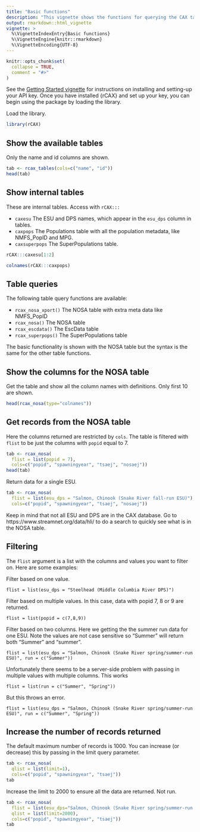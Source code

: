 ```yaml
---
title: "Basic functions"
description: "This vignette shows the functions for querying the CAX tables."
output: rmarkdown::html_vignette
vignette: >
  %\VignetteIndexEntry{Basic functions}
  %\VignetteEngine{knitr::rmarkdown}
  %\VignetteEncoding{UTF-8}
---
```


```r
knitr::opts_chunk$set(
  collapse = TRUE,
  comment = "#>"
)
```

See the [Getting Started vignette](articles/setup.html) for instructions on installing and setting-up your API key. Once you have installed {rCAX} and set up your key, you can begin using the package by loading the library.

Load the library.
```r
library(rCAX)
```

## Show the available tables

Only the name and id columns are shown.
```r
tab <- rcax_tables(cols=c("name", "id"))
head(tab)
```

## Show internal tables

These are internal tables. Access with `rCAX:::`

* `caxesu` The ESU and DPS names, which appear in the `esu_dps` column in tables.
* `caxpops` The Populations table with all the population metadata, like NMFS_PopID and MPG.
* `caxsuperpops` The SuperPopulations table.

```r
rCAX:::caxesu[1:2]
```

```r
colnames(rCAX:::caxpops)
```

## Table queries

The following table query functions are available:

* `rcax_nosa_xport()` The NOSA table with extra meta data like NMFS_PopID
* `rcax_nosa()` The NOSA table
* `rcax_escdata()` The EscData table
* `rcax_superpops()` The SuperPopulations table

The basic functionality is shown with the NOSA table but the syntax is the same for the other table functions.

## Show the columns for the NOSA table

Get the table and show all the column names with definitions. Only first 10 are shown.
```r
head(rcax_nosa(type="colnames"))
```

## Get records from the NOSA table

Here the columns returned are restricted by `cols`. The table is filtered with `flist` to be just the columns with `popid` equal to 7.
```r
tab <- rcax_nosa(
  flist = list(popid = 7),
  cols=c("popid", "spawningyear", "tsaej", "nosaej"))
head(tab)
```

Return data for a single ESU.
```r
tab <- rcax_nosa(
  flist = list(esu_dps = "Salmon, Chinook (Snake River fall-run ESU)"),
  cols=c("popid", "spawningyear", "tsaej", "nosaej"))
```

Keep in mind that not all ESU and DPS are in the CAX database. Go to https://www.streamnet.org/data/hli/ to do a search to quickly see what is in the NOSA table.

## Filtering

The `flist` argument is a list with the columns and values you want to filter on. Here are some examples:

Filter based on one value.
```
flist = list(esu_dps = "Steelhead (Middle Columbia River DPS)")
```

Filter based on multiple values. In this case, data with popid 7, 8 or 9 are returned.
```
flist = list(popid = c(7,8,9))
```

Filter based on two columns. Here we getting the the summer run data for one ESU. Note the values are not case sensitive so "Summer" will return both "Summer" and "summer".
```
flist = list(esu_dps = "Salmon, Chinook (Snake River spring/summer-run ESU)", run = c("Summer"))
```
Unfortunately there seems to be a server-side problem with passing in multiple values with multiple columns. This works
```
flist = list(run = c("Summer", "Spring"))
```
But this throws an error.
```
flist = list(esu_dps = "Salmon, Chinook (Snake River spring/summer-run ESU)", run = c("Summer", "Spring"))
```

## Increase the number of records returned

The default maximum number of records is 1000. You can increase (or decrease) this by passing in the limit query parameter.

```r
tab <- rcax_nosa(
  qlist = list(limit=1),
  cols=c("popid", "spawningyear", "tsaej"))
tab
```

Increase the limit to 2000 to ensure all the data are returned. Not run.
```r

tab <- rcax_nosa(
  flist = list(esu_dps="Salmon, Chinook (Snake River spring/summer-run ESU)")
  qlist = list(limit=2000),
  cols=c("popid", "spawningyear", "tsaej"))
tab
```
